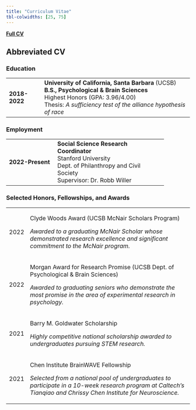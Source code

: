 ```yaml
---
title: "Curriculum Vitae"
tbl-colwidths: [25, 75]
---
```


::: large-text
[**Full CV**](https://www.dropbox.com/s/ba1m79dtsnom4no/Ghezae_CV.pdf?dl=0)
:::

## Abbreviated CV

### Education

+---------------+-----------------------------------------------------------------+
| **2018-2022** | **University of California, Santa Barbara** (UCSB)**\           |
|               | B.S., Psychological & Brain Sciences**\                         |
|               | Highest Honors (GPA: 3.96/4.00)\                                |
|               | Thesis: *A sufficiency test of the alliance hypothesis of race* |
+---------------+-----------------------------------------------------------------+

### Employment

+------------------+------------------------------------------+
| **2022-Present** | **Social Science Research Coordinator\   |
|                  | **Stanford University\                   |
|                  | Dept. of Philanthropy and Civil Society\ |
|                  | Supervisor: Dr. Robb Willer              |
+------------------+------------------------------------------+

### Selected Honors, Fellowships, and Awards

+------+-------------------------------------------------------------------------------------------------------------------------------------------------------------------+
| 2022 | Clyde Woods Award (UCSB McNair Scholars Program)                                                                                                                  |
|      |                                                                                                                                                                   |
|      | *Awarded to a graduating McNair Scholar whose demonstrated research excellence and significant commitment to the McNair program.*                                 |
+------+-------------------------------------------------------------------------------------------------------------------------------------------------------------------+
| 2022 | Morgan Award for Research Promise (UCSB Dept. of Psychological & Brain Sciences)                                                                                  |
|      |                                                                                                                                                                   |
|      | *Awarded to graduating seniors who demonstrate the most promise in the area of experimental research in psychology.*                                              |
+------+-------------------------------------------------------------------------------------------------------------------------------------------------------------------+
| 2021 | Barry M. Goldwater Scholarship                                                                                                                                    |
|      |                                                                                                                                                                   |
|      | *Highly competitive national scholarship awarded to undergraduates pursuing STEM research.*                                                                       |
+------+-------------------------------------------------------------------------------------------------------------------------------------------------------------------+
| 2021 | Chen Institute BrainWAVE Fellowship                                                                                                                               |
|      |                                                                                                                                                                   |
|      | *Selected from a national pool of undergraduates to participate in a 10-week research program at Caltech's Tianqiao and Chrissy Chen Institute for Neuroscience.* |
+------+-------------------------------------------------------------------------------------------------------------------------------------------------------------------+
